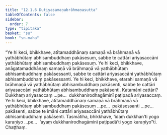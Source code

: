 ```yaml
---
title: "12.1.6 Dutiyasamaṇabrāhmaṇasutta"
tableOfContents: false
sidebar:
  order: 7
type: "tipitaka"
basket: "su"
book: "sn-maha"
---
```



<DynamicBreadcrumb />

<Division number="1076" book="sn-maha">

<Paragraph number="2184" book="sn-maha">
“Ye hi keci, bhikkhave, atītamaddhānaṃ samaṇā vā brāhmaṇā vā yathābhūtaṃ abhisambuddhaṃ pakāsesuṃ, sabbe te cattāri ariyasaccāni yathābhūtaṃ abhisambuddhaṃ pakāsesuṃ. Ye hi keci, bhikkhave, anāgatamaddhānaṃ samaṇā vā brāhmaṇā vā yathābhūtaṃ abhisambuddhaṃ pakāsessanti, sabbe te cattāri ariyasaccāni yathābhūtaṃ abhisambuddhaṃ pakāsessanti. Ye hi keci, bhikkhave, etarahi samaṇā vā brāhmaṇā vā yathābhūtaṃ abhisambuddhaṃ pakāsenti, sabbe te cattāri ariyasaccāni yathābhūtaṃ abhisambuddhaṃ pakāsenti.
</Paragraph>

<Paragraph number="2185" book="sn-maha">
Katamāni cattāri? Dukkhaṃ ariyasaccaṃ …pe…  dukkhanirodhagāminī paṭipadā ariyasaccaṃ. Ye hi keci, bhikkhave, atītamaddhānaṃ samaṇā vā brāhmaṇā vā yathābhūtaṃ abhisambuddhaṃ pakāsesuṃ …pe…  pakāsessanti …pe…  pakāsenti, sabbe te imāni cattāri ariyasaccāni yathābhūtaṃ abhisambuddhaṃ pakāsenti.
</Paragraph>

<Paragraph number="2186" book="sn-maha">
Tasmātiha, bhikkhave, ‘idaṃ dukkhan’ti yogo karaṇīyo …pe…  ‘ayaṃ dukkhanirodhagāminī paṭipadā’ti yogo karaṇīyo”ti.

</Paragraph>
</Division>

<Paragraph number="2187" type="center" book="sn-maha">
Chaṭṭhaṃ.
</Paragraph>
